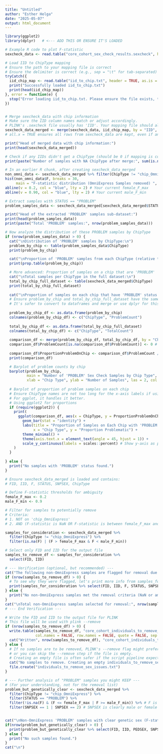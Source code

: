 ```yaml
---
title: "Untitled"
author: "Esther Helga"
date: "2025-05-07"
output: html_document
---
```


```r
library(ggplot2) 
library(dplyr)   # <--- ADD THIS OR ENSURE IT'S LOADED

```


```r

# Example R code to plot F-statistic
sexcheck_data <- read.table("core_cohort_sex_check_results.sexcheck", header = TRUE, as.is = TRUE)

# Load IID to ChipType mapping
# Ensure the path to your mapping file is correct
# Ensure the delimiter is correct (e.g., sep = "\t" for tab-separated)
tryCatch({
  iid_chip_map <- read.table("iid_to_chip.txt", header = TRUE, as.is = TRUE, sep = "\t") # Adjust sep if needed
  print("Successfully loaded iid_to_chip.txt")
  print(head(iid_chip_map))
}, error = function(e) {
  stop("Error loading iid_to_chip.txt. Please ensure the file exists, the path is correct, and it's properly formatted. Error: ", e$message)
})


# Merge sexcheck_data with chip information
# Make sure the IID column names match or adjust accordingly.
# PLINK's .sexcheck file usually has 'IID'. Your mapping file should also have 'IID'.
sexcheck_data_merged <- merge(sexcheck_data, iid_chip_map, by = "IID", all.x = TRUE)
# all.x = TRUE ensures all rows from sexcheck_data are kept, even if an IID isn't in the map (though ideally all should be)

print("Head of merged data with chip information:")
print(head(sexcheck_data_merged))

# Check if any IIDs didn't get a ChipType (should be 0 if mapping is complete)
print(paste("Number of samples with NA ChipType after merge:", sum(is.na(sexcheck_data_merged$ChipType))))

# In an earlier R chunk, after creating sexcheck_data_merged
non_omni_data <- sexcheck_data_merged %>% filter(ChipType != "chip_OmniExpress")
hist(non_omni_data$F, breaks = 30, 
     main = "F-statistic distribution (OmniExpress Samples removed) ", xlab = "F-statistic")
abline(v = 0.2, col = "blue", lty = 2) # Your current female_F_max
abline(v = 0.90, col = "blue", lty = 2) # Your current male_F_min

```

```r

# Extract samples with STATUS == "PROBLEM"
problem_samples_data <- sexcheck_data_merged[sexcheck_data_merged$STATUS == "PROBLEM", ]

print("Head of the extracted 'PROBLEM' samples sub-dataset:")
print(head(problem_samples_data))
print(paste("Total 'PROBLEM' samples:", nrow(problem_samples_data)))

```


```r

# Now analyze the distribution of these PROBLEM samples by ChipType
if (nrow(problem_samples_data) > 0) {
  cat("\nDistribution of 'PROBLEM' samples by ChipType:\n")
  problem_by_chip <- table(problem_samples_data$ChipType)
  print(problem_by_chip)

  cat("\nProportion of 'PROBLEM' samples from each ChipType (relative to total PROBLEM samples):\n")
  print(prop.table(problem_by_chip))

  # More advanced: Proportion of samples on a chip that are 'PROBLEM'
  cat("\nTotal samples per ChipType in the full dataset:\n")
  total_by_chip_full_dataset <- table(sexcheck_data_merged$ChipType)
  print(total_by_chip_full_dataset)
  
  cat("\nProportion of samples on each chip that have 'PROBLEM' status:\n")
  # Ensure problem_by_chip and total_by_chip_full_dataset have the same chip names and order for division
  # It's safer to convert to dataframes and merge or use dplyr for this
  
  problem_by_chip_df <- as.data.frame(problem_by_chip)
  colnames(problem_by_chip_df) <- c("ChipType", "ProblemCount")
  
  total_by_chip_df <- as.data.frame(total_by_chip_full_dataset)
  colnames(total_by_chip_df) <- c("ChipType", "TotalCount")
  
  comparison_df <- merge(problem_by_chip_df, total_by_chip_df, by = "ChipType", all = TRUE)
  comparison_df$ProblemCount[is.na(comparison_df$ProblemCount)] <- 0 # If a chip had 0 problems
  
  comparison_df$ProportionProblemOnChip <- comparison_df$ProblemCount / comparison_df$TotalCount
  print(comparison_df)

  # Barplot of problem counts by chip
  barplot(problem_by_chip, 
          main = "Number of 'PROBLEM' Sex Check Samples by Chip Type",
          xlab = "Chip Type", ylab = "Number of Samples", las = 2, col = "coral")
  
  # Barplot of proportion of problem samples on each chip
  # Ensure ChipType names are not too long for the x-axis labels if using base R barplot directly
  # For ggplot, it handles it better.
  # Using ggplot2 for proportions
  if (require(ggplot2)) {
    print(
      ggplot(comparison_df, aes(x = ChipType, y = ProportionProblemOnChip, fill = ChipType)) +
        geom_bar(stat = "identity") +
        labs(title = "Proportion of Samples on Each Chip with 'PROBLEM' Sex Check Status",
             x = "Chip Type", y = "Proportion Problematic") +
        theme_minimal() +
        theme(axis.text.x = element_text(angle = 45, hjust = 1)) +
        scale_y_continuous(labels = scales::percent) # Show y-axis as percentage
    )
  }
  
} else {
  print("No samples with 'PROBLEM' status found.")
}

```

```r

# Ensure sexcheck_data_merged is loaded and contains:
# FID, IID, F, STATUS, SNPSEX, ChipType

# Define F-statistic thresholds for ambiguity
female_F_max <- 0.2
male_F_min <- 0.9

# Filter for samples to potentially remove
# Criteria:
# 1. NOT on 'chip_OmniExpress'
# 2. AND (F-statistic is NaN OR F-statistic is between female_F_max and male_F_min)

samples_for_consideration <- sexcheck_data_merged %>%
  filter(ChipType != "chip_OmniExpress") %>%
  filter(is.na(F) | (F > female_F_max & F < male_F_min))

# Select only FID and IID for the output file
samples_to_remove_df <- samples_for_consideration %>%
  select(FID, IID)

# --- Verification (optional, but recommended) ---
cat("The following non-OmniExpress samples are flagged for removal due to NaN or ambiguous F-statistic:\n")
if (nrow(samples_to_remove_df) > 0) {
  # To see why they were flagged, let's print more info from samples_for_consideration
  print(samples_for_consideration %>% select(FID, IID, F, STATUS, SNPSEX, ChipType))
} else {
  print("No non-OmniExpress samples met the removal criteria (NaN or ambiguous F).")
}
cat("\nTotal non-OmniExpress samples selected for removal:", nrow(samples_to_remove_df), "\n")
# --- End Verification ---

# Write the FID and IID to the output file for PLINK
# This file will be used with plink --remove
if (nrow(samples_to_remove_df) > 0) {
  write.table(samples_to_remove_df, "core_cohort_individuals_to_remove_sex_issues.txt", 
              col.names = FALSE, row.names = FALSE, quote = FALSE, sep = "\t")
  cat("Written", nrow(samples_to_remove_df), "core_cohort_individuals_to_remove_sex_issues.txt\n")
} else {
  # If no samples are to be removed, PLINK's --remove flag might prefer an empty file
  # or you can skip the --remove step if the file is empty.
  # Creating an empty file is often safer if the script pipeline expects it.
  cat("No samples to remove. Creating an empty individuals_to_remove_sex_issues.txt\n")
  file.create("individuals_to_remove_sex_issues.txt")
}

# --- Further analysis of "PROBLEM" samples you might KEEP ---
# (For your understanding, not for the removal list)
problem_but_genetically_clear <- sexcheck_data_merged %>%
  filter(ChipType != "chip_OmniExpress") %>%
  filter(STATUS == "PROBLEM") %>%
  filter(!is.na(F) & (F <= female_F_max | F >= male_F_min)) %>% # F is NOT NaN and NOT ambiguous
  filter(SNPSEX == 1 | SNPSEX == 2) # SNPSEX is clearly male or female


cat("\nNon-OmniExpress 'PROBLEM' samples with clear genetic sex (F-stat and SNPSEX) that will NOT be removed by the above criteria:\n")
if(nrow(problem_but_genetically_clear) > 0) {
  print(problem_but_genetically_clear %>% select(FID, IID, PEDSEX, SNPSEX, F, STATUS, ChipType))
} else {
  print("No such samples found.")
}
cat("\n")

```




